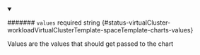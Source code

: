 
<details className="config-field" data-expandable="false" open>
<summary>

####### `values` <span className="config-field-required" data-required="false">required</span> <span className="config-field-type">string</span> <span className="config-field-default"></span> <span className="config-field-enum"></span> {#status-virtualCluster-workloadVirtualClusterTemplate-spaceTemplate-charts-values}

Values are the values that should get passed to the chart

</summary>



</details>
